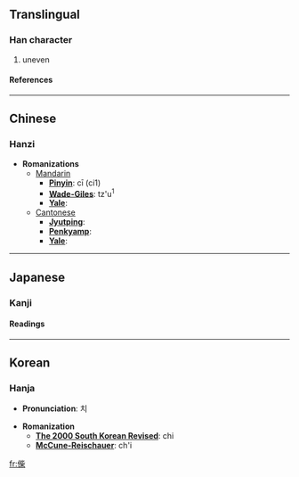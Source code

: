 ==Translingual==
===Han character===
{{Han char|rad=人|as=09|sn=11|four=2129<sub>4</sub>|canj=人卜心木 (OYPD)}}
# uneven
====References====
{{Han ref|kx=0111.190|dkj=00883|dj=0237.160|hdz=10202.070|uh=5068|ud=20584|bh=D85B|bd=55387}}
----

==Chinese==
===Hanzi===


* '''Romanizations'''
** [[Mandarin]]
*** '''[[Pinyin]]''': cī (ci1)
*** '''[[Wade-Giles]]''': tz'u<sup>1</sup>
*** '''[[Yale]]''': 
**[[Cantonese]]
***'''[[Jyutping]]''':
***'''[[Penkyamp]]''': 
***'''[[Yale]]''': 


----
==Japanese==
===Kanji===
{{ja-kanji|grade=|rs=人09}}
====Readings====
{{ja-readings|on=[[し]] (shi)|kun=[[そろわない]] (sorowanai)}}


----
==Korean==
===Hanja===

* '''Pronunciation''': 치

* '''Romanization'''
** '''[[The 2000 South Korean Revised Romanization|The 2000 South Korean Revised]]''': chi
** '''[[McCune-Reischauer]]''': ch'i


[[fr:偨]]